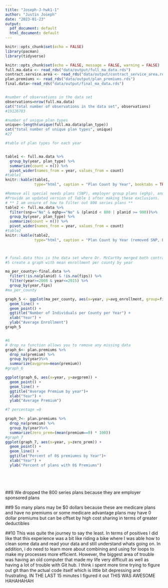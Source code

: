 ```yaml
---
title: "Joseph-J-hwk1-1"
author: "Justin Joseph"
date: "2023-01-23"
output:
  pdf_document: default
  html_document: default
---
```


```r
knitr::opts_chunk$set(echo = FALSE)
library(pacman)
library(tidyverse)
```


```r
knitr::opts_chunk$set(echo = FALSE, message = FALSE, warning = FALSE)
full.ma.data <- read_rds("data/output/full_ma_data.rds")
contract.service.area <- read_rds("data/output/contract_service_area.rds")
plan.premiums <- read_rds("data/output/plan_premiums.rds")
final.data<-read_rds("data/output/final_ma_data.rds")


#number of observations in the data set 
observations=nrow(full.ma.data)
cat("total number of observations in the data set", observations)
#19126783

#number of unique plan types 
unique<-length(unique(full.ma.data$plan_type))
cat("total number of unique plan types", unique)
#27

#table of plan types for each year 


table1 <- full.ma.data %>%
  group_by(year, plan_type) %>%
  summarize(count = n()) %>%
  pivot_wider(names_from = year, values_from = count)
#table1
knitr::kable(table1,
             type="html", caption = "Plan Count by Year", booktabs = TRUE) #this makes it look better 

#Remove all special needs plans (SNP), employer group plans (eghp), and all “800-series” plans. 
#Provide an updated version of Table 1 after making these exclusions.
# ** I am unsure of how to filter out 800 series plans **
table2 <- full.ma.data %>%
  filter(snp=="No" & eghp=="No" & (planid < 800 | planid >= 900))%>%
  group_by(year, plan_type) %>%
  summarize(count = n()) %>%
  pivot_wider(names_from = year, values_from = count)
#table2
knitr::kable(table2,
             type="html", caption = "Plan Count by Year (removed SNP, EGHP and 800 Series plans)", booktabs = TRUE) #this makes it look better 



# final.data this is the data set where Dr. McCarthy merged both contract service area data and enrollment data 
#5 create a graph with mean enrollment per county by year 

ma_per_county<-final.data %>%
  filter(!is.na(planid) & !is.na(fips)) %>%
  filter(year>=2008 & year<=2015) %>%
  group_by(year,fips) 
#ma_per_county

graph_5 <- ggplot(ma_per_county, aes(x=year, y=avg_enrollment, group=fips, color=fips)) +
  geom_line() +
  geom_point() +
  ggtitle("Number of Individuals per County per Year") +
  xlab("Year") +
  ylab("Average Enrollment")
graph_5


#6 
# drop_na function allows you to remove any missing data 
graph_6<- plan.premiums %>%
  drop_na(premium) %>%
  group_by(year)%>%
  summarize(avgprem=mean(premium))
#graph_6

ggplot(graph_6, aes(x=year, y=avgprem)) +
  geom_point() +
  geom_line() +
  ggtitle("Average Premium by year")+
  xlab("Year") +
  ylab("Average Premium")

#7 percentage =0 

graph_7<- plan.premiums %>%
  drop_na(premium) %>%
  group_by(year)%>%
  summarize(zero_prem=(mean(premium==0) * 100))
#graph_7
ggplot(graph_7, aes(x=year, y=zero_prem)) +
  geom_point() +
  geom_line() +
  ggtitle("Percent of 0$ premiumns by Year")+
  xlab("Year") +
  ylab("Percent of plans with 0$ Premiums")






```

##8
We dropped the 800 series plans because they are employer sponsored plans 

##9 
So many plans may be $0 dollars because these are medicare plans and have no premiums or some medicare advantage plans may have 0 dollar premiums but can be offset by high cost sharing in terms of greater deductibles 

##10
This was quite the journey to say the least. In terms of positives I did like that this experience was a bit like riding a bike where I was able how to clean some data and read your data and still understand whats going on. In addition, i do need to learn more about combining and using for loops to make my processes more efficient. However, the biggest area of trouble was having an old computer that made my life very difficult as well as having a lot of trouble with Git hub. I think i spent more time trying to figure out git than the actual code itself which is little bit depressing and frustrating. IN THE LAST 15 minutes I figured it out THIS WAS AWESOME HAHAHAHAH

